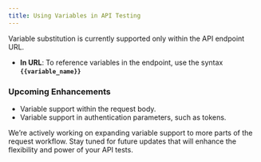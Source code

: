 ```yaml
---
title: Using Variables in API Testing
---
```


Variable substitution is currently supported only within the API endpoint URL.

- **In URL**: To reference variables in the endpoint, use the syntax **`{{variable_name}}`**

### Upcoming Enhancements

- Variable support within the request body.
- Variable support in authentication parameters, such as tokens.

We’re actively working on expanding variable support to more parts of the request workflow. Stay tuned for future updates that will enhance the flexibility and power of your API tests.
